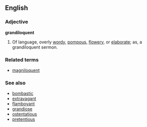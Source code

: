 ==English==

===Adjective===
'''grandiloquent'''
#Of language, overly [[wordy]], [[pompous]], [[flowery]], or [[elaborate]]; as, a grandiloquent sermon.

===Related terms=== <!-- Morphologically related, non-derived terms, and not in the etymology -->
* [[magniloquent]]

===See also===
* [[bombastic]]
* [[extravagant]]
* [[flamboyant]]
* [[grandiose]]
* [[ostentatious]]
* [[pretentious]]